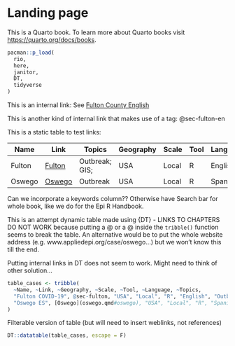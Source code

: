 # Landing page {.unnumbered}

This is a Quarto book. To learn more about Quarto books visit <https://quarto.org/docs/books>.

```r
pacman::p_load(
  rio,
  here,
  janitor,
  DT,
  tidyverse
)
```

This is an internal link: See [Fulton County English](fulton.qmd#fulton-en)

This is another kind of internal link that makes use of a tag: \@sec-fulton-en

This is a static table to test links:

| Name   | Link                        | Topics         | Geography | Scale | Tool | Language |
|-----------|-----------|-----------|-----------|-----------|-----------|-----------|
| Fulton | [Fulton](fulton.qmd#fulton-en) | Outbreak; GIS; | USA       | Local | R    | English  |
| Oswego | [Oswego](oswego.qmd#oswego-es) | Outbreak       | USA       | Local | R    | Spanish  |


Can we incorporate a keywords column??
Otherwise have Search bar for whole book, like we do for the Epi R Handbook.


This is an attempt dynamic table made using {DT} - LINKS TO CHAPTERS DO NOT WORK because putting a @ or a @ inside the `tribble()` function seems to break the table. An alternative would be to put the whole website address (e.g. www.appliedepi.org/case/oswego...) but we won't know this till the end.

Putting internal links in DT does not seem to work. Might need to think of other solution...

```r
table_cases <- tribble(
  ~Name, ~Link, ~Geography, ~Scale, ~Tool, ~Language, ~Topics,
  "Fulton COVID-19", @sec-fulton, "USA", "Local", "R", "English", "Outbreak reports; GIS; epidemic curves",
  "Oswego ES", [Oswego](oswego.qmd#oswego), "USA", "Local", "R", "Spanish", "Outbreak response"
)
```

Filterable version of table (but will need to insert weblinks, not references)

```r
DT::datatable(table_cases, escape = F)
```
